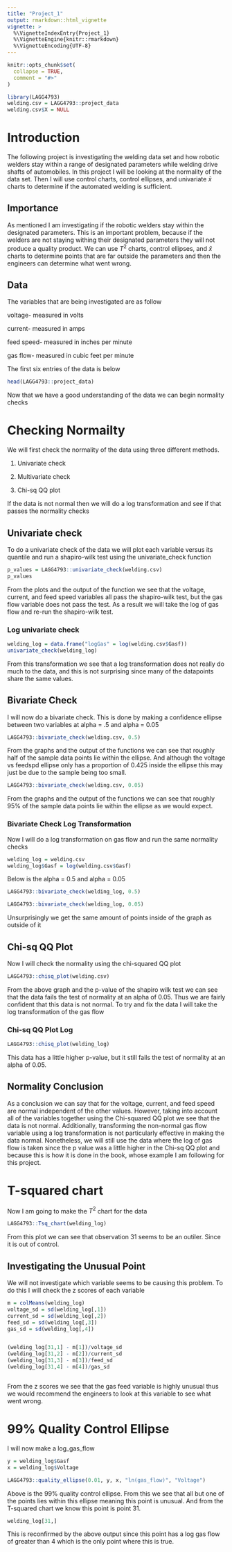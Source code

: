```yaml
---
title: "Project_1"
output: rmarkdown::html_vignette
vignette: >
  %\VignetteIndexEntry{Project_1}
  %\VignetteEngine{knitr::rmarkdown}
  %\VignetteEncoding{UTF-8}
---
```


```r
knitr::opts_chunk$set(
  collapse = TRUE,
  comment = "#>"
)
```

```r
library(LAGG4793)
welding.csv = LAGG4793::project_data
welding.csv$X = NULL
```

# Introduction
The following project is investigating the welding data set and how robotic welders stay within a range of designated parameters while welding drive shafts of automobiles. In this project I will be looking at the normality of the data set. Then I will use control charts, control ellipses, and univariate $\bar x$ charts to determine if the automated welding is sufficient. 

## Importance
As mentioned I am investigating if the robotic welders stay within the designated parameters. This is an important problem, because if the welders are not staying withing their designated parameters they will not produce a quality product. We can use $T^2$ charts, control ellipses, and $\bar x$ charts to determine points that are far outside the parameters and then the engineers can determine what went wrong.

## Data
The variables that are being investigated are as follow

voltage- measured in volts

current- measured in amps

feed speed- measured in inches per minute

gas flow- measured in cubic feet per minute

The first six entries of the data is below
```r
head(LAGG4793::project_data)
```
Now that we have a good understanding of the data we can begin normality checks

# Checking Normailty
We will first check the normality of the data using three different methods.

1. Univariate check

2. Multivariate check

3. Chi-sq QQ plot

If the data is not normal then we will do a log transformation and see if that passes the normality checks

## Univariate check
To do a univariate check of the data we will plot each variable versus its quantile and run a shapiro-wilk test using the univariate_check function
```r
p_values = LAGG4793::univariate_check(welding.csv)
p_values
```

From the plots and the output of the function we see that the voltage, current, and feed speed variables all pass the shapiro-wilk test, but the gas flow variable does not pass the test. As a result we will take the log of gas flow and re-run the shapiro-wilk test.

### Log univariate check
```r
welding_log = data.frame("logGas" = log(welding.csv$Gasf))
univariate_check(welding_log)
```

From this transformation we see that a log transformation does not really do much to the data, and this is not surprising since many of the datapoints share the same values.


## Bivariate Check
I will now do a bivariate check. This is done by making a confidence ellipse between two variables at alpha = .5 and alpha = 0.05
```r
LAGG4793::bivariate_check(welding.csv, 0.5)
```

From the graphs and the output of the functions we can see that roughly half of the sample data points lie within the ellipse. And although the voltage vs feedspd ellipse only has a proportion of 0.425 inside the ellipse this may just be due to the sample being too small.

```r
LAGG4793::bivariate_check(welding.csv, 0.05)
```
From the graphs and the output of the functions we can see that roughly 95% of the sample data points lie within the ellipse as we would expect.


### Bivariate Check Log Transformation
Now I will do a log transformation on gas flow and run the same normality checks
```r
welding_log = welding.csv
welding_log$Gasf = log(welding.csv$Gasf)
```

Below is the alpha = 0.5 and alpha = 0.05
```r
LAGG4793::bivariate_check(welding_log, 0.5)
```

```r
LAGG4793::bivariate_check(welding_log, 0.05)
```
Unsurprisingly we get the same amount of points inside of the graph as outside of it

## Chi-sq QQ Plot
Now I will check the normality using the chi-squared QQ plot
```r
LAGG4793::chisq_plot(welding.csv)
```
From the above graph and the p-value of the shapiro wilk test we can see that the data fails the test of normality at an alpha of 0.05. Thus we are fairly confident that this data is not normal. To try and fix the data I will take the log transformation of the gas flow


### Chi-sq QQ Plot Log
```r
LAGG4793::chisq_plot(welding_log)
```
This data has a little higher p-value, but it still fails the test of normality at an alpha of 0.05.

## Normality Conclusion
As a conclusion we can say that for the voltage, current, and feed speed are normal independent of the other values. However, taking into account all of the variables together using the Chi-squared QQ plot we see that the data is not normal. Additionally, transforming the non-normal gas flow variable using a log transformation is not particularly effective in making the data normal. Nonetheless, we will still use the data where the log of gas flow is taken since the p value was a little higher in the Chi-sq QQ plot and because this is how it is done in the book, whose example I am following for this project.

# T-squared chart
Now I am going to make the $T^2$ chart for the data

```r
LAGG4793::Tsq_chart(welding_log)
```
From this plot we can see that observation 31 seems to be an outiler. Since it is out of control. 


## Investigating the Unusual Point
We will not investigate which variable seems to be causing this problem. To do this I will check the z scores of each variable
```r
m = colMeans(welding_log)
voltage_sd = sd(welding_log[,1])
current_sd = sd(welding_log[,2])
feed_sd = sd(welding_log[,3])
gas_sd = sd(welding_log[,4])


(welding_log[31,1] - m[1])/voltage_sd
(welding_log[31,2] - m[2])/current_sd
(welding_log[31,3] - m[3])/feed_sd
(welding_log[31,4] - m[4])/gas_sd



```
From the z scores we see that the gas feed variable is highly unusual thus we would recommend the engineers to look at this variable to see what went wrong.



# 99% Quality Control Ellipse
I will now make a log_gas_flow
```r
y = welding_log$Gasf
x = welding_log$Voltage

LAGG4793::quality_ellipse(0.01, y, x, "ln(gas_flow)", "Voltage")
```

Above is the 99% quality control ellipse. From this we see that all but one of the points lies within this ellipse meaning this point is unusual. 
And from the T-squared chart we know this point is point 31.
```r
welding_log[31,]
```
This is reconfirmed by the above output since this point has a log gas flow of greater than 4 which is the only point where this is true.





